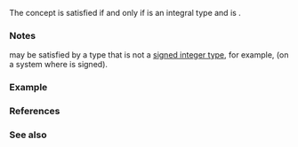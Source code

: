 {{cpp/title|signed_integral}}
{{cpp/concepts/navbar}}
{{ddcl|header=concepts|since=c++20|1=
template&lt; class T &gt;
concept signed_integral = std::integral&lt;T&gt; &amp;&amp; std::is_signed_v&lt;T&gt;;
}}

The concept {{tt|signed_integral&lt;T&gt;}} is satisfied if and only if {{tt|T}} is an integral type and {{c|std::is_signed_v&lt;T&gt;}} is {{c|true}}.

===Notes===
{{tt|signed_integral&lt;T&gt;}} may be satisfied by a type that is not a [[cpp/language/type#Type classification|signed integer type]], for example, {{c/core|char}} (on a system where {{c/core|char}} is signed).

===Example===
{{cpp/concepts/example signed unsigned integral}}

===References===
{{ref std c++23}}
{{ref std|section=18.4.7|title=Arithmetic concepts|id=concepts.arithmetic}}
{{ref std end}}
{{ref std c++20}}
{{ref std|section=18.4.7|title=Arithmetic concepts|id=concepts.arithmetic}}
{{ref std end}}

===See also===
{{dsc begin}}
{{dsc inc|cpp/types/dsc is_integral}}
{{dsc inc|cpp/types/dsc is_signed}}
{{dsc end}}

{{langlinks|es|ja|ru|zh}}